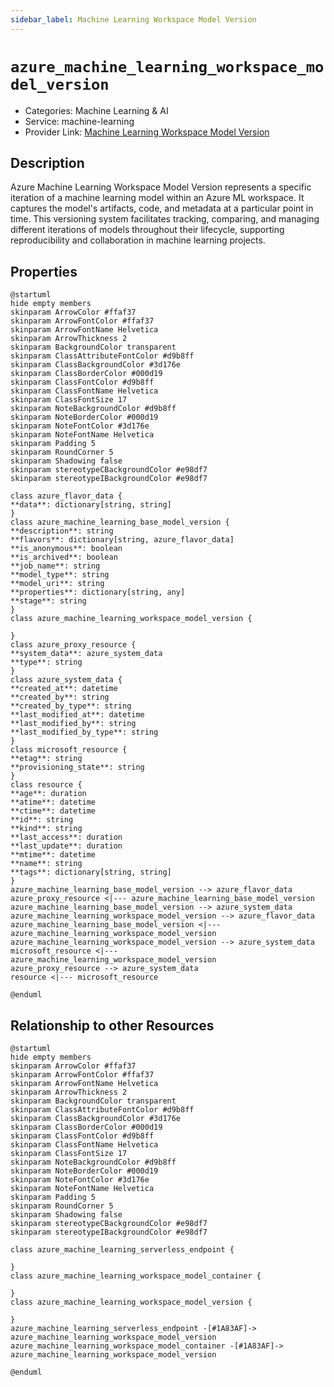```yaml
---
sidebar_label: Machine Learning Workspace Model Version
---
```


# `azure_machine_learning_workspace_model_version`

- Categories: Machine Learning & AI
- Service: machine-learning
- Provider Link: [Machine Learning Workspace Model Version](https://learn.microsoft.com/en-us/azure/machine-learning/concept-model-management-and-deployment)

## Description

Azure Machine Learning Workspace Model Version represents a specific iteration of a machine learning model within an Azure ML workspace. It captures the model's artifacts, code, and metadata at a particular point in time. This versioning system facilitates tracking, comparing, and managing different iterations of models throughout their lifecycle, supporting reproducibility and collaboration in machine learning projects.

## Properties

<ZoomPanPinch>

```kroki imgType="plantuml" imgAlt="Diagram of Machine Learning Workspace Model Version data model"
@startuml
hide empty members
skinparam ArrowColor #ffaf37
skinparam ArrowFontColor #ffaf37
skinparam ArrowFontName Helvetica
skinparam ArrowThickness 2
skinparam BackgroundColor transparent
skinparam ClassAttributeFontColor #d9b8ff
skinparam ClassBackgroundColor #3d176e
skinparam ClassBorderColor #000d19
skinparam ClassFontColor #d9b8ff
skinparam ClassFontName Helvetica
skinparam ClassFontSize 17
skinparam NoteBackgroundColor #d9b8ff
skinparam NoteBorderColor #000d19
skinparam NoteFontColor #3d176e
skinparam NoteFontName Helvetica
skinparam Padding 5
skinparam RoundCorner 5
skinparam Shadowing false
skinparam stereotypeCBackgroundColor #e98df7
skinparam stereotypeIBackgroundColor #e98df7

class azure_flavor_data {
**data**: dictionary[string, string]
}
class azure_machine_learning_base_model_version {
**description**: string
**flavors**: dictionary[string, azure_flavor_data]
**is_anonymous**: boolean
**is_archived**: boolean
**job_name**: string
**model_type**: string
**model_uri**: string
**properties**: dictionary[string, any]
**stage**: string
}
class azure_machine_learning_workspace_model_version {

}
class azure_proxy_resource {
**system_data**: azure_system_data
**type**: string
}
class azure_system_data {
**created_at**: datetime
**created_by**: string
**created_by_type**: string
**last_modified_at**: datetime
**last_modified_by**: string
**last_modified_by_type**: string
}
class microsoft_resource {
**etag**: string
**provisioning_state**: string
}
class resource {
**age**: duration
**atime**: datetime
**ctime**: datetime
**id**: string
**kind**: string
**last_access**: duration
**last_update**: duration
**mtime**: datetime
**name**: string
**tags**: dictionary[string, string]
}
azure_machine_learning_base_model_version --> azure_flavor_data
azure_proxy_resource <|--- azure_machine_learning_base_model_version
azure_machine_learning_base_model_version --> azure_system_data
azure_machine_learning_workspace_model_version --> azure_flavor_data
azure_machine_learning_base_model_version <|--- azure_machine_learning_workspace_model_version
azure_machine_learning_workspace_model_version --> azure_system_data
microsoft_resource <|--- azure_machine_learning_workspace_model_version
azure_proxy_resource --> azure_system_data
resource <|--- microsoft_resource

@enduml
```

</ZoomPanPinch>

## Relationship to other Resources

<ZoomPanPinch>

```kroki imgType="plantuml" imgAlt="Diagram of Machine Learning Workspace Model Version resource relationships"
@startuml
hide empty members
skinparam ArrowColor #ffaf37
skinparam ArrowFontColor #ffaf37
skinparam ArrowFontName Helvetica
skinparam ArrowThickness 2
skinparam BackgroundColor transparent
skinparam ClassAttributeFontColor #d9b8ff
skinparam ClassBackgroundColor #3d176e
skinparam ClassBorderColor #000d19
skinparam ClassFontColor #d9b8ff
skinparam ClassFontName Helvetica
skinparam ClassFontSize 17
skinparam NoteBackgroundColor #d9b8ff
skinparam NoteBorderColor #000d19
skinparam NoteFontColor #3d176e
skinparam NoteFontName Helvetica
skinparam Padding 5
skinparam RoundCorner 5
skinparam Shadowing false
skinparam stereotypeCBackgroundColor #e98df7
skinparam stereotypeIBackgroundColor #e98df7

class azure_machine_learning_serverless_endpoint {

}
class azure_machine_learning_workspace_model_container {

}
class azure_machine_learning_workspace_model_version {

}
azure_machine_learning_serverless_endpoint -[#1A83AF]-> azure_machine_learning_workspace_model_version
azure_machine_learning_workspace_model_container -[#1A83AF]-> azure_machine_learning_workspace_model_version

@enduml
```

</ZoomPanPinch>
